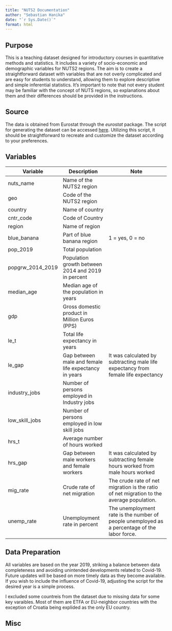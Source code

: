 ```yaml
---
title: "NUTS2 Documentation"
author: "Sebastian Hanika"
date: "`r Sys.Date()`"
format: html
---
```


## Purpose

This is a teaching dataset designed for introductory courses in quantitative methods and statistics. It includes a variety of socio-economic and demographic variables for NUTS2 regions. The aim is to create a straightforward dataset with variables that are not overly complicated and are easy for students to understand, allowing them to explore descriptive and simple inferential statistics. It's important to note that not every student may be familiar with the concept of NUTS regions, so explanations about them and their differences should be provided in the instructions.

## Source

The data is obtained from Eurostat through the *eurostat* package. The script for generating the dataset can be accessed [here](https://github.com/sebhanika/stats_teaching/blob/main/stats_scrips/prep_data_NUTS2.r). Utilizing this script, it should be straightforward to recreate and customize the dataset according to your preferences.



## Variables


| Variable         | Description                                          | Note                                                                                         |
|------------------|------------------------------------------------------|----------------------------------------------------------------------------------------------|
| nuts_name        | Name of the NUTS2 region                             |                                                                                              |
| geo              | Code of the NUTS2 region                             |                                                                                              |
| country          | Name of country                                      |                                                                                              |
| cntr_code        | Code of Country                                      |                                                                                              |
| region           | Name of region                                       |                                                                                              |
| blue_banana      | Part of blue banana region                           | 1 = yes, 0 = no                                                                              |
| pop_2019         | Total population                                     |                                                                                              |
| popgrw_2014_2019 | Population growth between 2014 and 2019 in percent   |                                                                                              |
| median_age       | Median age of the population in years                |                                                                                              |
| gdp              | Gross domestic product in Million Euros (PPS)        |                                                                                              |
| le_t             | Total life expectancy in years                       |                                                                                              |
| le_gap           | Gap between male and female life expectancy in years | It was calculated by subtracting male life expectancy from female life expectancy            |
| industry_jobs    | Number of persons employed in Industry jobs          |                                                                                              |
| low_skill_jobs   | Number of persons employed in low skill jobs         |                                                                                              |
| hrs_t            | Average number of hours worked                       |                                                                                              |
| hrs_gap          | Gap between male workers and female workers          | It was calculated by subtracting female hours worked from male hours worked                  |
| mig_rate         | Crude rate of net migration                          | The crude rate of net migration is the ratio of net migration to the average population.     |
| unemp_rate       | Unemployment rate in percent                         | The unemployment rate is the number of people unemployed as a percentage of the labor force. |


## Data Preparation

All variables are based on the year 2019, striking a balance between data completeness and avoiding unintended developments related to Covid-19. Future updates will be based on more timely data as they become available. If you wish to include the influence of Covid-19, adjusting the script for the desired year is a simple process.

I excluded some countreis from the dataset due to missing data for some key varaibles. Most of them are ETFA or EU-neighbor countries with the exception of Croatia being explided as the only EU country.

## Misc

